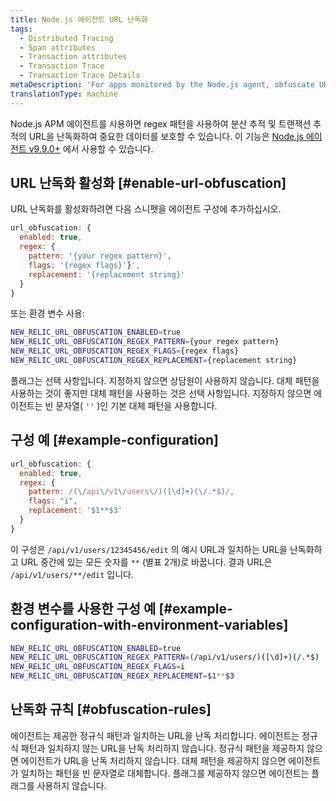 ```yaml
---
title: Node.js 에이전트 URL 난독화
tags:
  - Distributed Tracing
  - Span attributes
  - Transaction attributes
  - Transaction Trace
  - Transaction Trace Details
metaDescription: 'For apps monitored by the Node.js agent, obfuscate URLS in distributed traces and transaction traces with a regex pattern that protects sensitive data.'
translationType: machine
---
```


Node.js APM 에이전트를 사용하면 regex 패턴을 사용하여 분산 추적 및 트랜잭션 추적의 URL을 난독화하여 중요한 데이터를 보호할 수 있습니다. 이 기능은 [Node.js 에이전트 v9.9.0+](%E2%80%98/docs/release-notes/agent-release-notes/nodejs-release-notes/%E2%80%99) 에서 사용할 수 있습니다.

## URL 난독화 활성화 [#enable-url-obfuscation]

URL 난독화를 활성화하려면 다음 스니펫을 에이전트 구성에 추가하십시오.

```js
url_obfuscation: {
  enabled: true,
  regex: {
    pattern: '{your regex pattern}',
    flags: '{regex flags}'}',
    replacement: '{replacement string}'
  }
}

```

또는 환경 변수 사용:

```bash
NEW_RELIC_URL_OBFUSCATION_ENABLED=true
NEW_RELIC_URL_OBFUSCATION_REGEX_PATTERN={your regex pattern}
NEW_RELIC_URL_OBFUSCATION_REGEX_FLAGS={regex flags}
NEW_RELIC_URL_OBFUSCATION_REGEX_REPLACEMENT={replacement string}

```

플래그는 선택 사항입니다. 지정하지 않으면 상담원이 사용하지 않습니다. 대체 패턴을 사용하는 것이 좋지만 대체 패턴을 사용하는 것은 선택 사항입니다. 지정하지 않으면 에이전트는 빈 문자열( `''` )인 기본 대체 패턴을 사용합니다.

## 구성 예 [#example-configuration]

```js
url_obfuscation: {
  enabled: true,
  regex: {
    pattern: /(\/api\/v1\/users\/)([\d]+)(\/.*$)/,
    flags: "i",
    replacement: '$1**$3'
  }
}

```

이 구성은 `/api/v1/users/12345456/edit` 의 예시 URL과 일치하는 URL을 난독화하고 URL 중간에 있는 모든 숫자를 `**` (별표 2개)로 바꿉니다. 결과 URL은 `/api/v1/users/**/edit` 입니다.

## 환경 변수를 사용한 구성 예 [#example-configuration-with-environment-variables]

```bash
NEW_RELIC_URL_OBFUSCATION_ENABLED=true
NEW_RELIC_URL_OBFUSCATION_REGEX_PATTERN=(/api/v1/users/)([\d]+)(/.*$)
NEW_RELIC_URL_OBFUSCATION_REGEX_FLAGS=i
NEW_RELIC_URL_OBFUSCATION_REGEX_REPLACEMENT=$1**$3

```

## 난독화 규칙 [#obfuscation-rules]

에이전트는 제공한 정규식 패턴과 일치하는 URL을 난독 처리합니다. 에이전트는 정규식 패턴과 일치하지 않는 URL을 난독 처리하지 않습니다. 정규식 패턴을 제공하지 않으면 에이전트가 URL을 난독 처리하지 않습니다. 대체 패턴을 제공하지 않으면 에이전트가 일치하는 패턴을 빈 문자열로 대체합니다. 플래그를 제공하지 않으면 에이전트는 플래그를 사용하지 않습니다.